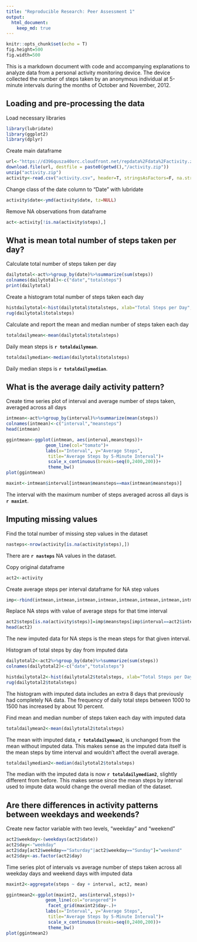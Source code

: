 ```yaml
---
title: "Reproducible Research: Peer Assessment 1"
output: 
  html_document:
    keep_md: true
---
```


```r
knitr::opts_chunk$set(echo = T)
fig.height=500
fig.width=500
```

This is a markdown document with code and accompanying explanations to analyze data from a personal activity monitoring device. The device collected the number of steps taken by an anonymous individual at 5-minute intervals during the months of October and November, 2012.

## Loading and pre-processing the data

Load necessary libraries
``` r
library(lubridate)
library(ggplot2)
library(dplyr)
```
Create main dataframe
``` r
url<-"https://d396qusza40orc.cloudfront.net/repdata%2Fdata%2Factivity.zip"
download.file(url, destfile = paste0(getwd(),"/activity.zip"))
unzip("activity.zip")
activity<-read.csv("activity.csv", header=T, stringsAsFactors=F, na.strings = "NA")
```

Change class of the date column to "Date" with lubridate
```r
activity$date<-ymd(activity$date, tz=NULL)
```

Remove NA observations from dataframe
```r
act<-activity[!is.na(activity$steps),]
```

## What is mean total number of steps taken per day?

Calculate total number of steps taken per day
```r
dailytotal<-act%>%group_by(date)%>%summarize(sum(steps))
colnames(dailytotal)<-c("date","totalsteps")
print(dailytotal)
```

Create a histogram total number of steps taken each day
```r
histdailytotal<-hist(dailytotal$totalsteps, xlab="Total Steps per Day", main="Daily Total Step Frequency",col="lightblue")
rug(dailytotal$totalsteps)
```

Calculate and report the mean and median number of steps taken each day  
```r
totaldailymean<-mean(dailytotal$totalsteps)
```
Daily mean steps is **`r totaldailymean`**.

```r
totaldailymedian<-median(dailytotal$totalsteps)
```
Daily median steps is **`r totaldailymedian`**.


## What is the average daily activity pattern?

Create time series plot of interval and average number of steps taken, averaged across all days
```r
intmean<-act%>%group_by(interval)%>%summarize(mean(steps))
colnames(intmean)<-c("interval","meansteps")
head(intmean)

ggintmean<-ggplot(intmean, aes(interval,meansteps))+
               geom_line(col="tomato")+
               labs(x="Interval", y="Average Steps", 
                title="Average Steps by 5-Minute Interval")+
                scale_x_continuous(breaks=seq(0,2400,200))+
                theme_bw()
plot(ggintmean)
```

```r
maxint<-intmean$interval[intmean$meansteps==max(intmean$meansteps)]
```
The interval with the maximum number of steps averaged across all days is **`r maxint`**.
 
 
## Imputing missing values

Find the total number of missing step values in the dataset
```r
nasteps<-nrow(activity[is.na(activity$steps),])
```
There are **`r nasteps`** NA values in the dataset.
 
 
Copy original dataframe
```r
act2<-activity
```

Create average steps per interval dataframe for NA step values
```r
imp<-rbind(intmean,intmean,intmean,intmean,intmean,intmean,intmean,intmean)
```

Replace NA steps with value of average steps for that time interval
```r
act2$steps[is.na(activity$steps)]=imp$meansteps[imp$interval==act2$interval[is.na(act2$steps)]]
head(act2)
```
The new imputed data for NA steps is the mean steps for that given interval.
 
 
Histogram of total steps by day from imputed data
```r
dailytotal2<-act2%>%group_by(date)%>%summarize(sum(steps))
colnames(dailytotal2)<-c("date","totalsteps")

histdailytotal2<-hist(dailytotal2$totalsteps, xlab="Total Steps per Day", main="Daily Total Step Frequency (with Imputed Data)",col="royalblue")
rug(dailytotal2$totalsteps)
```

The histogram with imputed data includes an extra 8 days that previously had completely NA data. The frequency of daily total steps between 1000 to 1500 has increased by about 10 percent.
 
 
Find mean and median number of steps taken each day with imputed data  
```r
totaldailymean2<-mean(dailytotal2$totalsteps)
```
The mean with imputed data, **`r totaldailymean2`**, is unchanged from the  mean without imputed data. This makes sense as the imputed data itself is the mean steps by time interval and wouldn't affect the overall average. 

```r
totaldailymedian2<-median(dailytotal2$totalsteps)
```
The median with the imputed data is now **`r totaldailymedian2`**, slightly different from before. This makes sense since the mean steps by interval used to impute data would change the overall median of the dataset.

## Are there differences in activity patterns between weekdays and weekends?
Create new factor variable with two levels, "weekday" and "weekend"
```r
act2$weekday<-(weekdays(act2$date))
act2$day<-"weekday"
act2$day[act2$weekday=="Saturday"|act2$weekday=="Sunday"]="weekend"
act2$day<-as.factor(act2$day)
```

Time series plot of intervals vs average number of steps taken across all weekday days and weekend days with imputed data
```r
maxint2<-aggregate(steps ~ day + interval, act2, mean)

ggintmean2<-ggplot(maxint2, aes(interval,steps))+
               geom_line(col="orangered")+
                facet_grid(maxint2$day~.)+
               labs(x="Interval", y="Average Steps", 
                title="Average Steps by 5-Minute Interval")+
                scale_x_continuous(breaks=seq(0,2400,200))+
                theme_bw()
plot(ggintmean2)
```